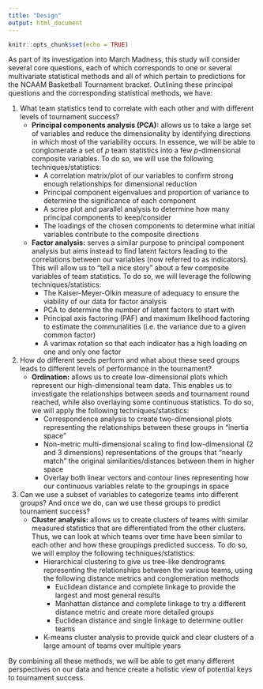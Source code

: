 ```yaml
---
title: "Design"
output: html_document
---
```


```r
knitr::opts_chunk$set(echo = TRUE)
```

As part of its investigation into March Madness, this study will consider several core questions, each of which corresponds to one or several multivariate statistical methods and all of which pertain to predictions for the NCAAM Basketball Tournament bracket. Outlining these principal questions and the corresponding statistical methods, we have:

1. What team statistics tend to correlate with each other and with different levels of tournament success?
    + **Principal components analysis (PCA):** allows us to take a large set of variables and reduce the dimensionality by identifying directions in which most of the variability occurs. In essence, we will be able to conglomerate a set of $p$ team statistics into a few $p$-dimensional composite variables. To do so, we will use the following techniques/statistics:
      + A correlation matrix/plot of our variables to confirm strong enough relationships for dimensional reduction
      + Principal component eigenvalues and proportion of variance to determine the significance of each component
      + A scree plot and parallel analysis to determine how many principal components to keep/consider
      + The loadings of the chosen components to determine what initial variables contribute to the composite directions
    + **Factor analysis:** serves a similar purpose to principal component analysis but aims instead to find latent factors leading to the correlations between our variables (now referred to as indicators). This will allow us to "tell a nice story" about a few composite variables of team statistics. To do so, we will leverage the following techniques/statistics:
      + The Kaiser-Meyer-Olkin measure of adequacy to ensure the viability of our data for factor analysis
      + PCA to determine the number of latent factors to start with
      + Principal axis factoring (PAF) and maximum likelihood factoring to estimate the communalities (i.e. the variance due to a given common factor)
      + A varimax rotation so that each indicator has a high loading on one and only one factor
2. How do different seeds perform and what about these seed groups leads to different levels of performance in the tournament?
    + **Ordination:** allows us to create low-dimensional plots which represent our high-dimensional team data. This enables us to investigate the relationships between seeds and tournament round reached, while also overlaying some continuous statistics. To do so, we will apply the following techniques/statistics:
      + Correspondence analysis to create two-dimensional plots representing the relationships between these groups in "inertia space"
      + Non-metric multi-dimensional scaling to find low-dimensional (2 and 3 dimensions) representations of the groups that "nearly match" the original similarities/distances between them in higher space
      + Overlay both linear vectors and contour lines representing how our continuous variables relate to the groupings in space
3. Can we use a subset of variables to categorize teams into different groups? And once we do, can we use these groups to predict tournament success?
    + **Cluster analysis:** allows us to create clusters of teams with similar measured statistics that are differentiated from the other clusters. Thus, we can look at which teams over time have been similar to each other and how these groupings predicted success. To do so, we will employ the following techniques/statistics:
      + Hierarchical clustering to give us tree-like dendrograms representing the relationships between the various teams, using the following distance metrics and conglomeration methods
        + Euclidean distance and complete linkage to provide the largest and most general results
        + Manhattan distance and complete linkage to try a different distance metric and create more detailed groups
        + Euclidean distance and single linkage to determine outlier teams
      + K-means cluster analysis to provide quick and clear clusters of a large amount of teams over multiple years
      
By combining all these methods, we will be able to get many different perspectives on our data and hence create a holistic view of potential keys to tournament success.